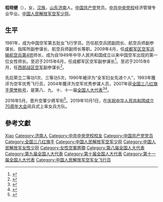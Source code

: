 '''程晓健'''（{{bd|1963年|11月|}}），女，[[汉族|汉族]]，[[山东省|山东]][[济南市|济南]]人。[[中国共产党|中国共产党]]党员。[[中共中央党校|中共中央党校]]经济管理专业毕业。[[中国人民解放军空军少将|中国人民解放军空军少将]]。

== 生平 ==
1981年，成为中国空军第五批女飞行学员。历任航空兵团副团长、航空兵师副参谋长、指挥所副参谋长、航空兵师副师长等职。2009年4月，任[[中国人民解放军成都军区空军|成都军区空军]][[中国人民解放军空军航空兵第四师|运输航空兵第4师]]师长，成为自1949年中华人民共和国成立以来中国空军出现的第一位女性师长。至迟于2015年6月，任成都军区空军副参谋长<ref>{{cite news|accessdate=2016-05-16|url=http://www.thepaper.cn/newsDetail_forward_1345670|title=首位空军女师长程晓健任成都军区空军副参谋长，晋升副军级|publisher=澎湃新闻|archivedate=2016-06-10|archiveurl=https://web.archive.org/web/20160610133751/http://www.thepaper.cn/newsDetail_forward_1345670|dead-url=no}}</ref>。至迟于2015年6月，任[[中国人民解放军西部战区空军|西部战区空军]]副参谋长<ref>{{cite web|title=程晓健任西部战区空军副参谋长，系空军部队首位女师长|url=http://www.thepaper.cn/newsDetail_forward_1489453|accessdate=2016-07-01|publisher=澎湃新闻|archiveurl=https://web.archive.org/web/20160702004404/http://www.thepaper.cn/newsDetail_forward_1489453|archivedate=2016-07-02|dead-url=no}}</ref>。

先后荣立二等功1次、三等功5次，1990年被评为“全军妇女先进个人”，1993年獲评为空军优秀飞行员，2004年獲评为空军优秀参谋人员，2007年获[[全国三八红旗手|全国三八红旗手]][[荣誉称号_(中华人民共和国)|荣誉称号]]，是第八、九、十、十一届[[全国人民代表大会代表|全国人大代表]]<ref>{{cite web|title=第十一届全国人大代表|url=http://news.xinhuanet.com/ziliao/2008-03/03/content_7708230.htm?node=36628|accessdate=2014-01-07|publisher=新华网|archiveurl=https://web.archive.org/web/20140110211415/http://news.xinhuanet.com/ziliao/2008-03/03/content_7708230.htm?node=36628|archivedate=2014-01-10|dead-url=no}}</ref><ref>{{cite news|title=全国人大代表信息-程晓健|url=http://210.82.31.1:8084/delegate/viewDelegate.action?dbid=112965|accessdate=2013-04-05|newspaper=全国人大网}}</ref>。

2016年5月，晋升空軍少將军衔<ref>{{cite news|accessdate=2016-05-16|url=http://www.thepaper.cn/newsDetail_forward_1468804|title=空军举行少将晋衔仪式，首位空军女师长程晓健等人晋升少将|publisher=澎湃新闻|archivedate=2016-05-18|archiveurl=https://web.archive.org/web/20160518233719/http://www.thepaper.cn/newsDetail_forward_1468804|dead-url=no}}</ref>。2019年10月1日，在[[庆祝中华人民共和国成立70周年大会|庆祝中华人民共和国成立70周年大会]]阅兵式上率女兵方队。

== 參考文獻 ==
{{Reflist}}

{{Authority control}}
{{DEFAULTSORT:Cheng程}}
[[Category:程姓|Xiao]]
[[Category:济南人|Category:济南人]]
[[Category:中共中央党校校友|Category:中共中央党校校友]]
[[Category:中国共产党党员|Category:中国共产党党员]]
[[Category:全国三八红旗手|Category:全国三八红旗手]]
[[Category:中国人民解放军空军少将|Category:中国人民解放军空军少将]]
[[Category:中国人民解放军女性少将|Category:中国人民解放军女性少将]]
[[Category:女性空軍將領|Category:女性空軍將領]]
[[Category:第八届全国人大代表|Category:第八届全国人大代表]]
[[Category:第九届全国人大代表|Category:第九届全国人大代表]]
[[Category:第十届全国人大代表|Category:第十届全国人大代表]]
[[Category:第十一届全国人大代表|Category:第十一届全国人大代表]]
[[Category:中国人民解放军空军女飞行员|Category:中国人民解放军空军女飞行员]]